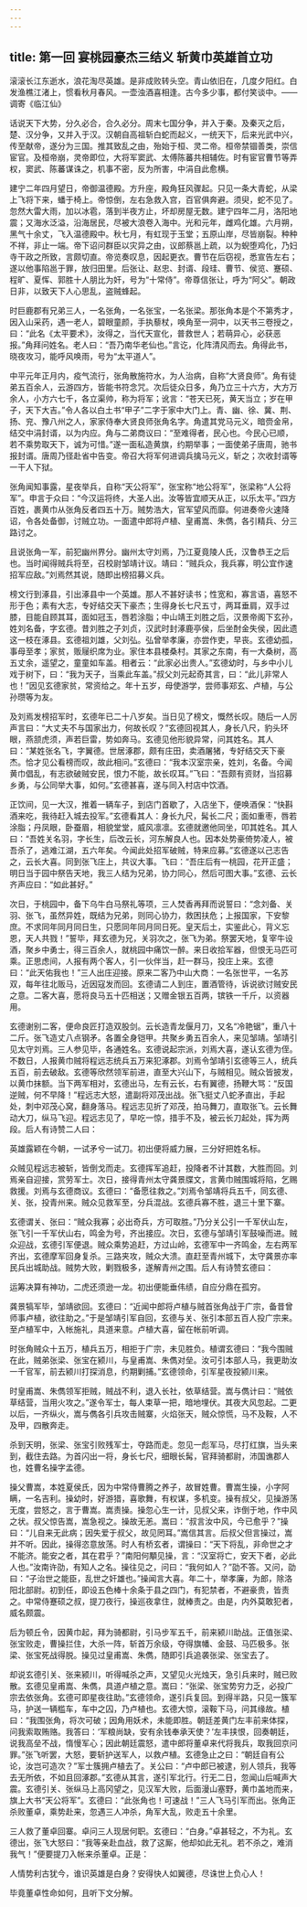 ```yaml
---
---
---
```

title: 第一回 宴桃园豪杰三结义 斩黄巾英雄首立功
---

滚滚长江东逝水，浪花淘尽英雄。是非成败转头空。青山依旧在，几度夕阳红。白发渔樵江渚上，惯看秋月春风。一壶浊酒喜相逢。古今多少事，都付笑谈中。——调寄《临江仙》

话说天下大势，分久必合，合久必分。周末七国分争，并入于秦。及秦灭之后，楚、汉分争，又并入于汉。汉朝自高祖斩白蛇而起义，一统天下，后来光武中兴，传至献帝，遂分为三国。推其致乱之由，殆始于桓、灵二帝。桓帝禁锢善类，崇信宦官。及桓帝崩，灵帝即位，大将军窦武、太傅陈蕃共相辅佐。时有宦官曹节等弄权，窦武、陈蕃谋诛之，机事不密，反为所害，中涓自此愈横。

建宁二年四月望日，帝御温德殿。方升座，殿角狂风骤起。只见一条大青蛇，从梁上飞将下来，蟠于椅上。帝惊倒，左右急救入宫，百官俱奔避。须臾，蛇不见了。忽然大雷大雨，加以冰雹，落到半夜方止，坏却房屋无数。建宁四年二月，洛阳地震；又海水泛溢，沿海居民，尽被大浪卷入海中。光和元年，雌鸡化雄。六月朔，黑气十余丈，飞入温德殿中。秋七月，有虹现于玉堂；五原山岸，尽皆崩裂。种种不祥，非止一端。帝下诏问群臣以灾异之由，议郎蔡邕上疏，以为蜺堕鸡化，乃妇寺干政之所致，言颇切直。帝览奏叹息，因起更衣。曹节在后窃视，悉宣告左右；遂以他事陷邕于罪，放归田里。后张让、赵忠、封谞、段珪、曹节、侯览、蹇硕、程旷、夏恽、郭胜十人朋比为奸，号为“十常侍”。帝尊信张让，呼为“阿父”。朝政日非，以致天下人心思乱，盗贼蜂起。

时巨鹿郡有兄弟三人，一名张角，一名张宝，一名张梁。那张角本是个不第秀才，因入山采药，遇一老人，碧眼童颜，手执藜杖，唤角至一洞中，以天书三卷授之，曰：“此名《太平要术》，汝得之，当代天宣化，普救世人；若萌异心，必获恶报。”角拜问姓名。老人曰：“吾乃南华老仙也。”言讫，化阵清风而去。角得此书，晓夜攻习，能呼风唤雨，号为“太平道人”。

中平元年正月内，疫气流行，张角散施符水，为人治病，自称“大贤良师”。角有徒弟五百余人，云游四方，皆能书符念咒。次后徒众日多，角乃立三十六方，大方万余人，小方六七千，各立渠帅，称为将军；讹言：“苍天已死，黄天当立；岁在甲子，天下大吉。”令人各以白土书“甲子”二字于家中大门上。青、幽、徐、冀、荆、扬、兖、豫八州之人，家家侍奉大贤良师张角名字。角遣其党马元义，暗赍金帛，结交中涓封谞，以为内应。角与二弟商议曰：“至难得者，民心也。今民心已顺，若不乘势取天下，诚为可惜。”遂一面私造黄旗，约期举事；一面使弟子唐周，驰书报封谞。唐周乃径赴省中告变。帝召大将军何进调兵擒马元义，斩之；次收封谞等一干人下狱。

张角闻知事露，星夜举兵，自称“天公将军”，张宝称“地公将军”，张梁称“人公将军”。申言于众曰：“今汉运将终，大圣人出。汝等皆宜顺天从正，以乐太平。”四方百姓，裹黄巾从张角反者四五十万。贼势浩大，官军望风而靡。何进奏帝火速降诏，令各处备御，讨贼立功。一面遣中郎将卢植、皇甫嵩、朱儁，各引精兵、分三路讨之。

且说张角一军，前犯幽州界分。幽州太守刘焉，乃江夏竟陵人氏，汉鲁恭王之后也。当时闻得贼兵将至，召校尉邹靖计议。靖曰：“贼兵众，我兵寡，明公宜作速招军应敌。”刘焉然其说，随即出榜招募义兵。

榜文行到涿县，引出涿县中一个英雄。那人不甚好读书；性宽和，寡言语，喜怒不形于色；素有大志，专好结交天下豪杰；生得身长七尺五寸，两耳垂肩，双手过膝，目能自顾其耳，面如冠玉，唇若涂脂；中山靖王刘胜之后，汉景帝阁下玄孙，姓刘名备，字玄德。昔刘胜之子刘贞，汉武时封涿鹿亭侯，后坐酎金失侯，因此遗这一枝在涿县。玄德祖刘雄，父刘弘。弘曾举孝廉，亦尝作吏，早丧。玄德幼孤，事母至孝；家贫，贩屦织席为业。家住本县楼桑村。其家之东南，有一大桑树，高五丈余，遥望之，童童如车盖。相者云：“此家必出贵人。”玄德幼时，与乡中小儿戏于树下，曰：“我为天子，当乘此车盖。”叔父刘元起奇其言，曰：“此儿非常人也！”因见玄德家贫，常资给之。年十五岁，母使游学，尝师事郑玄、卢植，与公孙瓒等为友。

及刘焉发榜招军时，玄德年已二十八岁矣。当日见了榜文，慨然长叹。随后一人厉声言曰：“大丈夫不与国家出力，何故长叹？”玄德回视其人，身长八尺，豹头环眼，燕颔虎须，声若巨雷，势如奔马。玄德见他形貌异常，问其姓名。其人曰：“某姓张名飞，字翼德。世居涿郡，颇有庄田，卖酒屠猪，专好结交天下豪杰。恰才见公看榜而叹，故此相问。”玄德曰：“我本汉室宗亲，姓刘，名备。今闻黄巾倡乱，有志欲破贼安民，恨力不能，故长叹耳。”飞曰：“吾颇有资财，当招募乡勇，与公同举大事，如何。”玄德甚喜，遂与同入村店中饮酒。

正饮间，见一大汉，推着一辆车子，到店门首歇了，入店坐下，便唤酒保：“快斟酒来吃，我待赶入城去投军。”玄德看其人：身长九尺，髯长二尺；面如重枣，唇若涂脂；丹凤眼，卧蚕眉，相貌堂堂，威风凛凛。玄德就邀他同坐，叩其姓名。其人曰：“吾姓关名羽，字长生，后改云长，河东解良人也。因本处势豪倚势凌人，被吾杀了，逃难江湖，五六年矣。今闻此处招军破贼，特来应募。”玄德遂以己志告之，云长大喜。同到张飞庄上，共议大事。飞曰：“吾庄后有一桃园，花开正盛；明日当于园中祭告天地，我三人结为兄弟，协力同心，然后可图大事。”玄德、云长齐声应曰：“如此甚好。”

次日，于桃园中，备下乌牛白马祭礼等项，三人焚香再拜而说誓曰：“念刘备、关羽、张飞，虽然异姓，既结为兄弟，则同心协力，救困扶危；上报国家，下安黎庶。不求同年同月同日生，只愿同年同月同日死。皇天后土，实鉴此心，背义忘恩，天人共戮！”誓毕，拜玄德为兄，关羽次之，张飞为弟。祭罢天地，复宰牛设酒，聚乡中勇士，得三百余人，就桃园中痛饮一醉。来日收拾军器，但恨无马匹可乘。正思虑间，人报有两个客人，引一伙伴当，赶一群马，投庄上来。玄德曰：“此天佑我也！”三人出庄迎接。原来二客乃中山大商：一名张世平，一名苏双，每年往北贩马，近因寇发而回。玄德请二人到庄，置酒管待，诉说欲讨贼安民之意。二客大喜，愿将良马五十匹相送；又赠金银五百两，镔铁一千斤，以资器用。

玄德谢别二客，便命良匠打造双股剑。云长造青龙偃月刀，又名“冷艳锯”，重八十二斤。张飞造丈八点钢矛。各置全身铠甲。共聚乡勇五百余人，来见邹靖。邹靖引见太守刘焉。三人参见毕，各通姓名。玄德说起宗派，刘焉大喜，遂认玄德为侄。不数日，人报黄巾贼将程远志统兵五万来犯涿郡。刘焉令邹靖引玄德等三人，统兵五百，前去破敌。玄德等欣然领军前进，直至大兴山下，与贼相见。贼众皆披发，以黄巾抹额。当下两军相对，玄德出马，左有云长，右有翼德，扬鞭大骂：“反国逆贼，何不早降！”程远志大怒，遣副将邓茂出战。张飞挺丈八蛇矛直出，手起处，刺中邓茂心窝，翻身落马。程远志见折了邓茂，拍马舞刀，直取张飞。云长舞动大刀，纵马飞迎。程远志见了，早吃一惊，措手不及，被云长刀起处，挥为两段。后人有诗赞二人曰：

英雄露颖在今朝，一试矛兮一试刀。初出便将威力展，三分好把姓名标。

众贼见程远志被斩，皆倒戈而走。玄德挥军追赶，投降者不计其数，大胜而回。刘焉亲自迎接，赏劳军士。次日，接得青州太守龚景牒文，言黄巾贼围城将陷，乞赐救援。刘焉与玄德商议。玄德曰：“备愿往救之。”刘焉令邹靖将兵五千，同玄德、关、张，投青州来。贼众见救军至，分兵混战。玄德兵寡不胜，退三十里下寨。

玄德谓关、张曰：“贼众我寡；必出奇兵，方可取胜。”乃分关公引一千军伏山左，张飞引一千军伏山右，鸣金为号，齐出接应。次日，玄德与邹靖引军鼓噪而进。贼众迎战，玄德引军便退。贼众乘势追赶，方过山岭，玄德军中一齐鸣金，左右两军齐出，玄德摩军回身复杀。三路夹攻，贼众大溃。直赶至青州城下，太守龚景亦率民兵出城助战。贼势大败，剿戮极多，遂解青州之围。后人有诗赞玄德曰：

运筹决算有神功，二虎还须逊一龙。初出便能垂伟绩，自应分鼎在孤穷。

龚景犒军毕，邹靖欲回。玄德曰：“近闻中郎将卢植与贼首张角战于广宗，备昔曾师事卢植，欲往助之。”于是邹靖引军自回，玄德与关、张引本部五百人投广宗来。至卢植军中，入帐施礼，具道来意。卢植大喜，留在帐前听调。

时张角贼众十五万，植兵五万，相拒于广宗，未见胜负。植谓玄德曰：“我今围贼在此，贼弟张梁、张宝在颍川，与皇甫嵩、朱儁对垒。汝可引本部人马，我更助汝一千官军，前去颍川打探消息，约期剿捕。”玄德领命，引军星夜投颍川来。

时皇甫嵩、朱儁领军拒贼，贼战不利，退入长社，依草结营。嵩与儁计曰：“贼依草结营，当用火攻之。”遂令军士，每人束草一把，暗地埋伏。其夜大风忽起。二更以后，一齐纵火，嵩与儁各引兵攻击贼寨，火焰张天，贼众惊慌，马不及鞍，人不及甲，四散奔走。

杀到天明，张梁、张宝引败残军士，夺路而走。忽见一彪军马，尽打红旗，当头来到，截住去路。为首闪出一将，身长七尺，细眼长髯，官拜骑都尉，沛国谯郡人也，姓曹名操字孟德。

操父曹嵩，本姓夏侯氏，因为中常侍曹腾之养子，故冒姓曹。曹嵩生操，小字阿瞒，一名吉利。操幼时，好游猎，喜歌舞，有权谋，多机变。操有叔父，见操游荡无度，尝怒之，言于曹嵩。嵩责操。操忽心生一计，见叔父来，诈倒于地，作中风之状。叔父惊告嵩，嵩急视之。操故无恙。嵩曰：“叔言汝中风，今已愈乎？”操曰：“儿自来无此病；因失爱于叔父，故见罔耳。”嵩信其言。后叔父但言操过，嵩并不听。因此，操得恣意放荡。时人有桥玄者，谓操曰：“天下将乱，非命世之才不能济。能安之者，其在君乎？”南阳何顒见操，言：“汉室将亡，安天下者，必此人也。”汝南许劭，有知人之名。操往见之，问曰：“我何如人？”劭不答。又问，劭曰：“子治世之能臣，乱世之奸雄也。”操闻言大喜。年二十，举孝廉，为郎，除洛阳北部尉。初到任，即设五色棒十余条于县之四门，有犯禁者，不避豪贵，皆责之。中常侍蹇硕之叔，提刀夜行，操巡夜拿住，就棒责之。由是，内外莫敢犯者，威名颇震。

后为顿丘令，因黄巾起，拜为骑都尉，引马步军五千，前来颍川助战。正值张梁、张宝败走，曹操拦住，大杀一阵，斩首万余级，夺得旗幡、金鼓、马匹极多。张梁、张宝死战得脱。操见过皇甫嵩、朱儁，随即引兵追袭张梁、张宝去了。

却说玄德引关、张来颍川，听得喊杀之声，又望见火光烛天，急引兵来时，贼已败散。玄德见皇甫嵩、朱儁，具道卢植之意。嵩曰：“张梁、张宝势穷力乏，必投广宗去依张角。玄德可即星夜往助。”玄德领命，遂引兵复回。到得半路，只见一簇军马，护送一辆槛车，车中之囚，乃卢植也。玄德大惊，滚鞍下马，问其缘故。植曰：“我围张角，将次可破；因角用妖术，未能即胜。朝廷差黄门左丰前来体探，问我索取贿赂。我答曰：‘军粮尚缺，安有余钱奉承天使？’左丰挟恨，回奏朝廷，说我高垒不战，惰慢军心；因此朝廷震怒，遣中郎将董卓来代将我兵，取我回京问罪。”张飞听罢，大怒，要斩护送军人，以救卢植。玄德急止之曰：“朝廷自有公论，汝岂可造次？”军士簇拥卢植去了。关公曰：“卢中郎已被逮，别人领兵，我等去无所依，不如且回涿郡。”玄德从其言，遂引军北行。行无二日，忽闻山后喊声大震。玄德引关、张纵马上高冈望之，见汉军大败，后面漫山塞野，黄巾盖地而来，旗上大书“天公将军”。玄德曰：“此张角也！可速战！”三人飞马引军而出。张角正杀败董卓，乘势赴来，忽遇三人冲杀，角军大乱，败走五十余里。

三人救了董卓回寨。卓问三人现居何职。玄德曰：“白身。”卓甚轻之，不为礼。玄德出，张飞大怒曰：“我等亲赴血战，救了这厮，他却如此无礼。若不杀之，难消我气！”便要提刀入帐来杀董卓。正是：

人情势利古犹今，谁识英雄是白身？安得快人如翼德，尽诛世上负心人！

毕竟董卓性命如何，且听下文分解。
